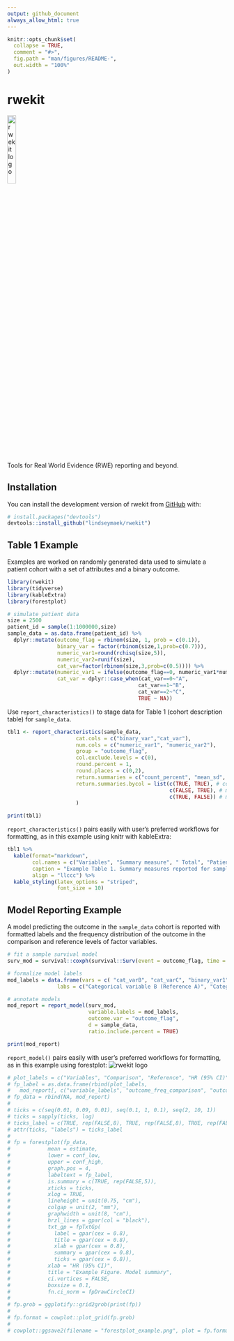 ```yaml
---
output: github_document
always_allow_html: true
---
```


<!-- README.md is generated from README.Rmd. Please edit that file -->

```r
knitr::opts_chunk$set(
  collapse = TRUE,
  comment = "#>",
  fig.path = "man/figures/README-",
  out.width = "100%"
)
```

# rwekit


<!-- badges: start -->
![rwekit logo](https://github.com/lindseymaek/rwekit/blob/main/man/figures/logo.png){width=20%}
<!-- badges: end -->

Tools for Real World Evidence (RWE) reporting and beyond.

## Installation

You can install the development version of rwekit from [GitHub](https://github.com/) with:

``` r
# install.packages("devtools")
devtools::install_github("lindseymaek/rwekit")
```

## Table 1 Example

Examples are worked on randomly generated data used to simulate a patient cohort with a set of attributes and a binary outcome.

```r
library(rwekit)
library(tidyverse)
library(kableExtra)
library(forestplot)

# simulate patient data
size = 2500
patient_id = sample(1:1000000,size) 
sample_data = as.data.frame(patient_id) %>%
  dplyr::mutate(outcome_flag = rbinom(size, 1, prob = c(0.1)),
                binary_var = factor(rbinom(size,1,prob=c(0.7))),
                numeric_var1=round(rchisq(size,5)),
                numeric_var2=runif(size),
                cat_var=factor(rbinom(size,3,prob=c(0.5)))) %>%
  dplyr::mutate(numeric_var1 = ifelse(outcome_flag==0, numeric_var1*numeric_var2,numeric_var1),
                cat_var = dplyr::case_when(cat_var==0~"A",
                                          cat_var==1~"B",
                                          cat_var==2~"C",
                                          TRUE ~ NA))
```


Use `report_characteristics()` to stage data for Table 1 (cohort description table) for `sample_data`.


```r
tbl1 <- report_characteristics(sample_data,
                      cat.cols = c("binary_var","cat_var"),
                      num.cols = c("numeric_var1", "numeric_var2"),
                      group = "outcome_flag",
                      col.exclude.levels = c(0),
                      round.percent = 1,
                      round.places = c(0,2),
                      return.summaries = c("count_percent", "mean_sd", "median_iqr"),
                      return.summaries.bycol = list(c(TRUE, TRUE), # count_percent
                                                    c(FALSE, TRUE), # mean_sd
                                                    c(TRUE, FALSE)) # median_iqr
                      )

print(tbl1)
```

`report_characteristics()` pairs easily with user's preferred workflows for formatting, as in this example using knitr with kableExtra: 

```r
tbl1 %>%
  kable(format="markdown",
        col.names = c("Variables", "Summary measure", " Total", "Patients without outcome", "Patients with outcome"),
        caption = "Example Table 1. Summary measures reported for sample_data overall and by the value of outcome_flag",
        align = "llccc") %>%
  kable_styling(latex_options = "striped",
                font_size = 10)
```

## Model Reporting Example

A model predicting the outcome in the `sample_data` cohort is reported with formatted labels and the frequency distribution of the outcome in the comparison and reference levels of factor variables.

```r
# fit a sample survival model
surv_mod = survival::coxph(survival::Surv(event = outcome_flag, time = numeric_var1) ~ binary_var + cat_var + numeric_var2, data = sample_data)

# formalize model labels
mod_labels = data.frame(vars = c( "cat_varB", "cat_varC", "binary_var1", "numeric_var2"),
                labs = c("Categorical variable B (Reference A)", "Categorical variable C (Reference A)","Binary variable (Reference negative class)","Uniform continuous variable"))

# annotate models
mod_report = report_model(surv_mod, 
                          variable.labels = mod_labels,
                          outcome.var = "outcome_flag",
                          d = sample_data,
                          ratio.include.percent = TRUE) 

print(mod_report)
```

`report_model()` pairs easily with user's preferred workflows for formatting, as in this example using forestplot: 
![rwekit logo](https://github.com/lindseymaek/rwekit/blob/main/man/figures/forestplot_example.png)

```r
# plot_labels = c("Variables", "Comparison", "Reference", "HR (95% CI)", "P")
# fp_label = as.data.frame(rbind(plot_labels,
#   mod_report[, c("variable_labels", "outcome_freq_comparison", "outcome_freq_reference", "estimate_CI", "p_round")]))
# fp_data = rbind(NA, mod_report)
# 
# ticks = c(seq(0.01, 0.09, 0.01), seq(0.1, 1, 0.1), seq(2, 10, 1))
# ticks = sapply(ticks, log)
# ticks_label = c(TRUE, rep(FALSE,8), TRUE, rep(FALSE,8), TRUE, rep(FALSE,8), TRUE)
# attr(ticks, "labels") = ticks_label
# 
# fp = forestplot(fp_data,
#            mean = estimate,
#            lower = conf_low,
#            upper = conf_high,
#            graph.pos = 4,
#            labeltext = fp_label,
#            is.summary = c(TRUE, rep(FALSE,5)),
#            xticks = ticks,
#            xlog = TRUE,
#            lineheight = unit(0.75, "cm"),
#            colgap = unit(2, "mm"),
#            graphwidth = unit(8, "cm"),
#            hrzl_lines = gpar(col = "black"),
#            txt_gp = fpTxtGp(
#              label = gpar(cex = 0.8),
#              title = gpar(cex = 0.8),
#              xlab = gpar(cex = 0.8),
#              summary = gpar(cex = 0.8),
#              ticks = gpar(cex = 0.8)),
#            xlab = "HR (95% CI)",
#            title = "Example Figure. Model summary",
#            ci.vertices = FALSE,
#            boxsize = 0.1,
#            fn.ci_norm = fpDrawCircleCI)
# 
# fp.grob = ggplotify::grid2grob(print(fp))
# 
# fp.format = cowplot::plot_grid(fp.grob)
# 
# cowplot::ggsave2(filename = "forestplot_example.png", plot = fp.format, dpi = 1200, units = "in", height = 3, width = 9, bg = "white")
```

